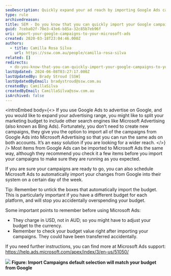 ```yaml
---
seoDescription: Quickly expand your ad reach by importing Google Ads campaigns to Microsoft Advertising and get started with a seamless transition.
type: rule
archivedreason:
title: SEM - Do you know that you can quickly import your Google campaigns to your Microsoft Ads?
guid: 7ceba02f-70e3-43e6-b85a-32c85b7eb96f
uri: import-your-google-campaigns-to-your-microsoft-ads
created: 2020-03-18T23:04:46.000Z
authors:
  - title: Camilla Rosa Silva
    url: https://ssw.com.au/people/camilla-rosa-silva
related: []
redirects:
  - do-you-know-that-you-can-quickly-import-your-google-campaigns-to-your-microsoft-ads
lastUpdated: 2024-06-08T03:27:17.000Z
lastUpdatedBy: Brady Stroud [SSW]
lastUpdatedByEmail: bradystroud@ssw.com.au
createdBy: CamillaSilva
createdByEmail: CamillaSilva@ssw.com.au
isArchived: false
---
```


<introEmbed
  body={<>
If you use Google Ads to advertise on Google, and you would like to expand your advertising range, you might like to split your marketing budget to include other search engines like Microsoft Advertising (also known as Bing Ads). Fortunately, you don’t need to create new campaigns, they give you the option to import all of the campaigns from Google Ads into Microsoft Advertising so that you can run the same ads on both accounts. It’s an easy solution if you are looking for a wider reach.
  </>}
/>
Most items from Google Ads can be imported to Microsoft Ads the same way, although they recommend you check it a few items before you import your campaigns to make sure they are running as you expected.

If you are sure your campaigns are ready to go, you can also schedule Microsoft Ads to automatically import your changes from Google into their system on a certain day of the week.

Tip: Remember to untick the boxes that automatically import the budget. This is particularly important if you have a different budget for each platform, and will stop you accidentally overspending your budget.

Some important points to remember before using Microsoft Ads:

* They charge in USD, not in AUD; so you might have to adjust your budget to the currency.
* Remember to check your budget value right after importing your campaigns. They could have been transferred accidentally.

If you need further instructions, you can find more at Microsoft Ads support: <https://help.ads.microsoft.com/apex/index/3/en-us/51050/>

![](/uploads/rules/import-your-google-campaigns-to-your-microsoft-ads/Msads.png)
**Figure: Import Campaigns default selection will match your budget from Google**
